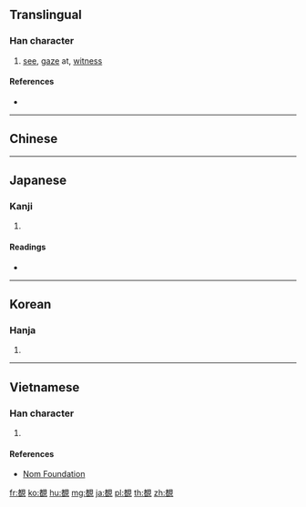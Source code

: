 {{character info/new}}
==Translingual==

===Han character===
{{Han char|rn=147|rad=見|as=09|sn=16|four=46610|canj=JABUU|ids=⿰者見}}

# [[see]], [[gaze]] at, [[witness]]

====References====
* {{Han ref|kx=1136.060|dkj=34913|dj=1602.300|hdz=63669.170|uh=89A9|ud=35241}}

----

==Chinese==
{{zh-see|睹|a}}

----

==Japanese==

===Kanji===
{{ja-kanji|grade=|rs=見09}}

# {{defn|lang=ja|sort=見09}}

====Readings====
* {{ja-readings|on=[[と]] (to)|kun=[[みる]] (miru)|nanori=}}

----

==Korean==

===Hanja===
{{ko-hanja|hangeul=도|eumhun=|rv=do|mr=to|y=to}}

# {{defn|lang=ko|sort=見09}}

----

==Vietnamese==

===Han character===
{{vi-readings|rs=見09| hanviet = [[đủ]], [[đổ]]}}

# {{defn|lang=vi|sort=見09}}

====References====
*[http://nomfoundation.org/common/nom_details.php?codepoint=89a9 Nom Foundation]

[[fr:覩]]
[[ko:覩]]
[[hu:覩]]
[[mg:覩]]
[[ja:覩]]
[[pl:覩]]
[[th:覩]]
[[zh:覩]]